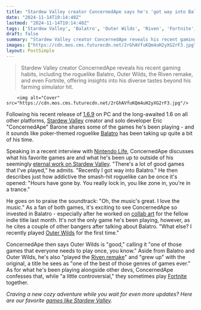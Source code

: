 ```yaml
---
title: "Stardew Valley creator ConcernedApe says he's 'got way into Balatro' after designing collab art for the poker-themed roguelike, and it's like being 'in a trance'"
date: "2024-11-14T19:14:40Z"
lastmod: "2024-11-14T19:14:40Z"
tags: ['Stardew Valley', 'Balatro', 'Outer Wilds', 'Riven', 'Fortnite', 'PC', 'Roguelike', 'RPG', 'Simulation', 'Adventure', 'Indie']
draft: false
summary: "Stardew Valley creator ConcernedApe reveals his recent gaming habits, including the roguelike Balatro, Outer Wilds, the Riven remake, and even Fortnite, offering insights into his diverse tastes beyond his farming simulator hit."
images: ["https://cdn.mos.cms.futurecdn.net/2rGhAVfuKQm4uH2yXG2rF3.jpg"]
layout: PostSimple
---
```

> Stardew Valley creator ConcernedApe reveals his recent gaming habits, including the roguelike Balatro, Outer Wilds, the Riven remake, and even Fortnite, offering insights into his diverse tastes beyond his farming simulator hit.


        <img alt="Cover" src="https://cdn.mos.cms.futurecdn.net/2rGhAVfuKQm4uH2yXG2rF3.jpg"/>
        
Following his recent release of [<u>1.6.9</u>](https://www.gamesradar.com/games/rpg/stardew-valley-1-6-9-adds-the-sims-style-cheat-codes-and-a-new-friend-who-can-restore-some-of-the-games-rarest-items-for-a-price/) on PC and the long-awaited 1.6 on all other platforms, [<u>Stardew Valley</u>](https://www.gamesradar.com/stardew-valley-guide/) creator and solo developer Eric "ConcernedApe" Barone shares some of the games he's been playing - and it sounds like poker-themed roguelike [<u>Balatro</u>](https://www.gamesradar.com/balatro/) has been taking up quite a bit of his time.

Speaking in a recent interview with [<u>Nintendo Life</u>](https://www.nintendolife.com/features/i-donrt-want-to-see-it-fizzle-outr-stardew-valley-creator-on-why-he-cant-give-it-up), ConcernedApe discusses what his favorite games are and what he's been up to outside of his seemingly [<u>eternal work on Stardew Valley</u>](https://www.gamesradar.com/games/simulation/stardew-valleys-popularity-has-creator-concernedape-feeling-like-he-could-work-on-it-for-the-rest-of-my-life-even-if-he-still-wants-to-make-a-new-game-like-haunted-chocolatier/). "There's a lot of good games that I've played," he admits. "Recently I got way into Balatro." He then describes just how addictive the smash-hit roguelike can be once it's opened: "Hours have gone by. You really lock in, you like zone in, you're in a trance."

He goes on to praise the soundtrack: "Oh, the music's great. I love the music." As a fan of both games, it's exciting to see ConcernedApe so invested in Balatro - especially after he worked on [<u>collab art</u>](https://www.gamesradar.com/games/roguelike/im-honored-that-stardew-is-included-unstoppable-roguelike-balatro-continues-its-indie-game-bucket-list-with-stardew-valley-collab-art-drawn-by-eric-barone-himself/) for the fellow indie title last month. It's not the only game he's been playing, however, as he cites a couple of other bangers after talking about Balatro. "What else? I recently played [<u>Outer Wilds</u>](https://www.gamesradar.com/outer-wilds/) for the first time."

ConcernedApe then says Outer Wilds is "good," calling it "one of those games that everyone needs to play once, you know." Aside from Balatro and Outer Wilds, he's also "played the [<u>Riven remake</u>](https://www.gamesradar.com/after-27-years-puzzle-and-adventure-game-icon-riven-is-getting-an-unreal-engine-5-remake-with-new-content-from-original-dev-cyan-worlds-due-later-this-year/)" and "grew up" with the original, a title he sees as "one of the best of those genres of games ever." As for what he's been playing alongside other devs, ConcernedApe confesses that, while "a little controversial," they sometimes play [<u>Fortnite</u>](https://www.gamesradar.com/fortnite-guide/) together.

*Craving a new cozy adventure while you wait for even more updates? Here are our favorite *[<u><em>games like Stardew Valley</em></u>](https://www.gamesradar.com/games-like-stardew-valley/)*.*
        